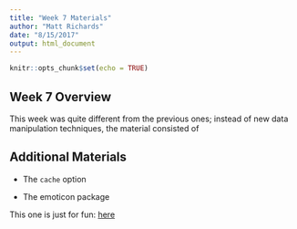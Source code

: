 ```yaml
---
title: "Week 7 Materials"
author: "Matt Richards"
date: "8/15/2017"
output: html_document
---
```


```r
knitr::opts_chunk$set(echo = TRUE)
```

## Week 7 Overview

This week was quite different from the previous ones; instead of new data manipulation techniques, the material consisted of 

## Additional Materials

- The `cache` option

- The emoticon package

This one is just for fun: [here](https://github.com/hadley/emo)

